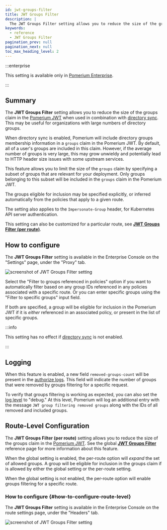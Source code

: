 ```yaml
---
id: jwt-groups-filter
title: JWT Groups Filter
description: |
  The JWT Groups Filter setting allows you to reduce the size of the groups claim in the Pomerium JWT.
keywords:
  - reference
  - JWT Groups Filter
pagination_prev: null
pagination_next: null
toc_max_heading_level: 2
---
```


:::enterprise

This setting is available only in [Pomerium Enterprise](/docs/deploy/enterprise).

:::

## Summary

The **JWT Groups Filter** setting allows you to reduce the size of the groups claim in the [Pomerium JWT](/docs/capabilities/getting-users-identity) when used in combination with [directory sync]. This may be useful for organizations with large numbers of directory groups.

When directory sync is enabled, Pomerium will include directory groups membership information in a `groups` claim in the Pomerium JWT. By default, all of a user's groups are included in this claim. However, if the average number of groups is very large, this may grow unwieldy and potentially lead to HTTP header size issues with some upstream services.

This feature allows you to limit the size of the `groups` claim by specifying a subset of groups that are relevant for your deployment. Only groups belonging to this subset will be included in the `groups` claim in the Pomerium JWT.

The groups eligible for inclusion may be specified explicitly, or inferred automatically from the policies that apply to a given route.

The setting also applies to the `Impersonate-Group` header, for Kubernetes API server authentication.

This setting can also be customized for a particular route, see [**JWT Groups Filter (per route)**](/docs/reference/routes/jwt-groups-filter).

## How to configure

The **JWT Groups Filter** setting is available in the Enterprise Console on the "Settings" page, under the "Proxy" tab.

![screenshot of JWT Groups Filter setting](./img/jwt-groups-filter.png)

Select the "Filter to groups referenced in policies" option if you want to automatically filter based on any group IDs referenced in any policies associated with a specific route. Or you can enter specific groups using the "Filter to specific groups" input field.

If both are specified, a group will be eligible for inclusion in the Pomerium JWT if it is _either_ referenced in an associated policy, or present in the list of specific groups.

:::info

This setting has no effect if [directory sync] is not enabled.

:::

## Logging

When this feature is enabled, a new field `removed-groups-count` will be present in the [authorize logs](/docs/reference/authorize-log-fields). This field will indicate the number of groups that were removed by groups filtering for a specific request.

To verify that groups filtering is working as expected, you can also set the [log level](/docs/reference/log-level) to "debug." At this level, Pomerium will log an additional entry with the message `JWT group filtering removed groups` along with the IDs of all removed and included groups.

## Route-Level Configuration

The **JWT Groups Filter (per route)** setting allows you to reduce the size of the groups claim in the [Pomerium JWT](/docs/capabilities/getting-users-identity). See the global [**JWT Groups Filter**](/docs/reference/jwt-groups-filter) reference page for more information about this feature.

When the global setting is enabled, the per-route option will _expand_ the set of allowed groups. A group will be eligible for inclusion in the groups claim if is allowed by either the global setting or the per-route setting.

When the global setting is not enabled, the per-route option will enable groups filtering for a specific route.

### How to configure {#how-to-configure-route-level}

The **JWT Groups Filter** setting is available in the Enterprise Console on the route settings page, under the "Headers" tab.

![screenshot of JWT Groups Filter setting](../img/jwt-groups-filter.png)

[directory sync]: /docs/integrations/user-standing/directory-sync
